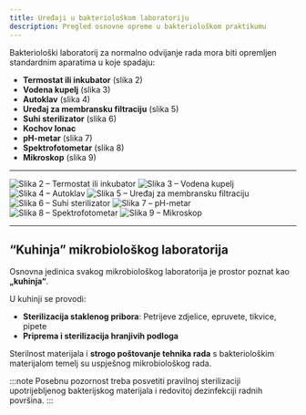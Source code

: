 ```yaml
---
title: Uređaji u bakteriološkom laboratoriju
description: Pregled osnovne opreme u bakteriološkom praktikumu
---
```


Bakteriološki laboratorij za normalno odvijanje rada mora biti opremljen standardnim aparatima u koje spadaju:

- **Termostat ili inkubator** (slika 2)  
- **Vodena kupelj** (slika 3)  
- **Autoklav** (slika 4)  
- **Uređaj za membransku filtraciju** (slika 5)  
- **Suhi sterilizator** (slika 6)  
- **Kochov lonac**  
- **pH-metar** (slika 7)  
- **Spektrofotometar** (slika 8)  
- **Mikroskop** (slika 9)  

---

<div className="image-grid">
  <img src="/Images/slika2.jpg" alt="Slika 2 – Termostat ili inkubator" className="hover-zoom" />
  <img src="/Images/slika3.jpg" alt="Slika 3 – Vodena kupelj" className="hover-zoom" />
  <img src="/Images/slika4.jpg" alt="Slika 4 – Autoklav" className="hover-zoom" />
  <img src="/Images/slika5.jpg" alt="Slika 5 – Uređaj za membransku filtraciju" className="hover-zoom" />
  <img src="/Images/slika6.jpg" alt="Slika 6 – Suhi sterilizator" className="hover-zoom" />
  <img src="/Images/slika7.jpg" alt="Slika 7 – pH-metar" className="hover-zoom" />
  <img src="/Images/slika8.jpg" alt="Slika 8 – Spektrofotometar" className="hover-zoom" />
  <img src="/Images/slika9.jpg" alt="Slika 9 – Mikroskop" className="hover-zoom" />
</div>

---

## “Kuhinja” mikrobiološkog laboratorija

Osnovna jedinica svakog mikrobiološkog laboratorija je prostor poznat kao **„kuhinja“**.

U kuhinji se provodi:

- **Sterilizacija staklenog pribora**: Petrijeve zdjelice, epruvete, tikvice, pipete  
- **Priprema i sterilizacija hranjivih podloga**

Sterilnost materijala i **strogo poštovanje tehnika rada** s bakteriološkim materijalom temelj su uspješnog mikrobiološkog rada.

:::note
Posebnu pozornost treba posvetiti pravilnoj sterilizaciji upotrijebljenog bakterijskog materijala i redovitoj dezinfekciji radnih površina.
:::
